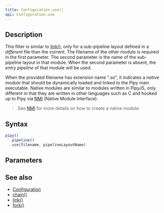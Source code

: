 ```yaml
---
title: Configuration.use()
api: Configuration.use
---
```


## Description

<Summary/>

<FilterDiagram
  name="use"
  input="Event"
  output="Event"
  subInput="Event"
  subOutput="Event"
  subType="link"
/>

This filter is similar to [link()](/reference/api/Configuration/link), only for a sub-pipeline layout defined in a _different_ file than the current. The filename of the other module is required in the first parameter. The second parameter is the name of the sub-pipeline layout in that module. When the second parameter is absent, the _entry pipeline_ of that module will be used.

When the provided filename has extension name ".so", it indicates a _native module_ that should be dynamically loaded and linked to the Pipy main executable. Native modules are similar to modules written in PipyJS, only different in that they are written in other languages such as C and hooked up to Pipy via [NMI](/reference/pjs/3-nmi) (Native Module Interface).

> See [NMI](/reference/pjs/3-nmi) for more details on how to create a native module.

## Syntax

``` js
pipy()
  .pipeline()
  .use(filename, pipelineLayoutName)
```

## Parameters

<Parameters/>

## See also

* [Configuration](/reference/api/Configuration)
* [chain()](/reference/api/Configuration/chain)
* [link()](/reference/api/Configuration/link)
* [fork()](/reference/api/Configuration/fork)
